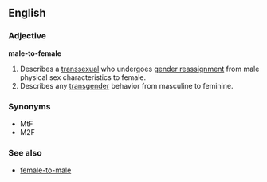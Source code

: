==English==
===Adjective===
'''male-to-female'''

#Describes a [[transsexual]] who undergoes [[gender reassignment]] from male physical sex characteristics to female.
#Describes any [[transgender]] behavior from masculine to feminine.

===Synonyms===
*MtF
*M2F

===See also===
*[[female-to-male]]